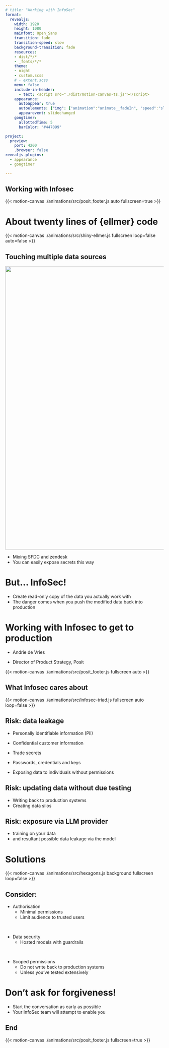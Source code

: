 ```yaml
---
# title: "Working with InfoSec"
format: 
  revealjs:
    width: 1920
    height: 1080
    mainfont: Open_Sans
    transition: fade
    transition-speed: slow
    background-transition: fade
    resources:
    - dist/*/*
    - _fonts/*/*
    theme: 
    - night
    - custom.scss
    # - extent.scss
    menu: false
    include-in-header: 
      - text: <script src="./dist/motion-canvas-ts.js"></script>
    appearance:
      autoappear: true
      autoelements: {"img": {"animation":"animate__fadeIn", "speed":"slow", "delay":"50"}}
      appearevent: slidechanged
    gongtimer:
      allottedTime: 5
      barColor: "#447099"

project:
  preview:
    port: 4200
    .browser: false
revealjs-plugins:
  - appearance
  - gongtimer

---
```


## Working with Infosec {.hidetitle}

{{< motion-canvas ./animations/src/posit_footer.js auto fullscreen=true >}}

# About twenty lines of {ellmer} code

{{< motion-canvas ./animations/src/shiny-ellmer.js fullscreen loop=false auto=false >}}

<!-- ## The thrill of building a great app {.hidetitle} -->

<!-- ![](_img/llm_app.drawio.svg){width=1200px height=900px style="display:block; margin:auto;"} -->

## Touching multiple data sources

![](_img/multiple_sources.drawio.svg){width=1200px height=900px style="display:block; margin:auto;"}

::: {.notes}
- Mixing SFDC and zendesk
- You can easily expose secrets this way
:::



# But... InfoSec!

::: {.notes}
- Create read-only copy of the data you actually work with
- The danger comes when you push the modified data back into production
:::


# Working with Infosec to get to production

::: .editable
-  Andrie de Vries

- Director of Product Strategy, Posit
:::

{{< motion-canvas ./animations/src/posit_footer.js fullscreen auto >}}

## What Infosec cares about

{{< motion-canvas ./animations/src/infosec-triad.js fullscreen auto loop=false >}}


## Risk: data leakage

- Personally identifiable information (PII)
- Confidential customer information
- Trade secrets
- Passwords, credentials and keys

- Exposing data to individuals without permissions

## Risk: updating data without due testing

- Writing back to production systems
- Creating data silos

## Risk: exposure via LLM provider

- training on your data
- and resultant possible data leakage via the model



# Solutions

{{< motion-canvas ./animations/src/hexagons.js background fullscreen loop=false >}}

## Consider:

- Authorisation
  - Minimal permissions
  - Limit audience to trusted users

<br/>

- Data security
  - Hosted models with guardrails

<br/>

- Scoped permissions
  - Do not write back to production systems
  - Unless you've tested extensively


# Don't ask for forgiveness!

- Start the conversation as early as possible
- Your InfoSec team will attempt to enable you









## End {.hidetitle}

{{< motion-canvas ./animations/src/posit_footer.js fullscreen=true >}}

